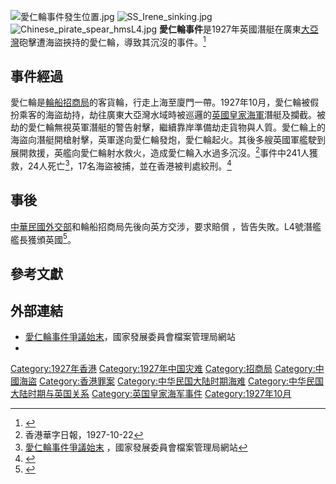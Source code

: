 [[File:愛仁輪事件發生位置.jpg|thumb]]
[[File:SS_Irene_sinking.jpg|thumb]]
[[File:Chinese_pirate_spear_hmsL4.jpg|thumb]]
'''愛仁輪事件'''是1927年英國潛艇在廣東[[大亞灣|大亞灣]]砲擊遭海盜挾持的愛仁輪，導致其沉沒的事件。<ref>{{cite magazine | url=https://www.drnh.gov.tw/var/file/3/1003/img/29/08_02-03-86-91.pdf | format=PDF | title=「近代中國外交的大歷史與小歷史」學術研討會紀實 | author=王慧婷 | page=90 | journal=國史研究通訊 | issue=第八期 | date= | access-date=2018-02-26 | archive-date=2018-02-27 | archive-url=https://web.archive.org/web/20180227034903/https://www.drnh.gov.tw/var/file/3/1003/img/29/08_02-03-86-91.pdf | dead-url=no }}</ref>

==事件經過==
愛仁輪是[[輪船招商局|輪船招商局]]的客貨輪，行走上海至廈門一帶。1927年10月，愛仁輪被假扮乘客的海盜劫持，劫往廣東大亞灣水域時被巡邏的[[英國皇家海軍|英國皇家海軍]]潛艇{{link-en|L4號|HMS L4}}及{{link-en|L5號|HMS L5}}攔截。被劫的愛仁輪無視英軍潛艇的警告射擊，繼續靠岸準備劫走貨物與人質。愛仁輪上的海盜向潛艇開槍射擊，英軍遂向愛仁輪發炮，愛仁輪起火。其後多艘英國軍艦駛到展開救援，英艦向愛仁輪射水救火，造成愛仁輪入水過多沉沒。<ref>香港華字日報，1927-10-22</ref>事件中241人獲救，24人死亡<ref>[http://www.archives.gov.tw/ALohas/ALohasColumn.aspx?c=1408# 愛仁輪事件爭議始末] {{Wayback|url=http://www.archives.gov.tw/ALohas/ALohasColumn.aspx?c=1408 |date=20170901112918 }}，國家發展委員會檔案管理局網站</ref>，17名海盜被捕，並在香港被判處絞刑。<ref name="Sellick2010">{{cite book|author=Douglas R. G. Sellick|title=''Pirate Outrages: True Stories of Terror on the China Seas''|url=https://books.google.com/books?id=TW3Z51h4qBMC&pg=PA290|date=2010-07-01|publisher=Fremantle Press|isbn=978-1-921696-49-7|page=290}}{{en}}</ref>

==事後==
[[中華民國外交部|中華民國外交部]]和輪船招商局先後向英方交涉，要求賠償 ，皆告失敗。L4號潛艦艦長獲頒英國{{link-en|傑出服務十字勳章|Distinguished Service Cross (United Kingdom)}}<ref>{{London Gazette |issue=33501 |date=1929-05-31 |page=3681 |supp=y |nolink=yes}}</ref>。

==參考文獻==
{{reflist}}
==外部連結==
*[https://web.archive.org/web/20170901112918/http://www.archives.gov.tw/ALohas/ALohasColumn.aspx?c=1408 愛仁輪事件爭議始末]，國家發展委員會檔案管理局網站
*{{cite book | chapter=〈愛仁輪事件與國民政府外交部的處置對策〉 | author=應俊豪 | title=《近代中國外交的大歷史與小歷史》 | date=2016-12-01 | isbn=9789866475931 | publisher=政大出版社 | url=http://www.books.com.tw/products/0010741280 | access-date=2018-02-26 | archive-date=2018-02-27 | archive-url=https://web.archive.org/web/20180227034852/http://www.books.com.tw/products/0010741280 | dead-url=no }}

[[Category:1927年香港|Category:1927年香港]]
[[Category:1927年中国灾难|Category:1927年中国灾难]]
[[Category:招商局|Category:招商局]]
[[Category:中國海盜|Category:中國海盜]]
[[Category:香港罪案|Category:香港罪案]]
[[Category:中华民国大陆时期海难|Category:中华民国大陆时期海难]]
[[Category:中华民国大陆时期与英国关系|Category:中华民国大陆时期与英国关系]]
[[Category:英国皇家海军事件|Category:英国皇家海军事件]]
[[Category:1927年10月|Category:1927年10月]]